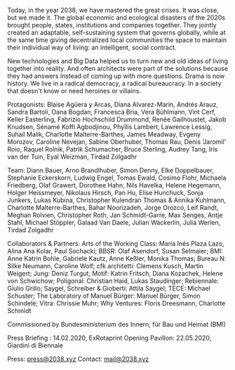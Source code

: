 <MainVideo vimeoId="370256053"/>

<p>
Today, in the year 2038, we have mastered the great crises. It was close, but we made it. The global economic and ecological disasters of the 2020s brought people, states, institutions and companies together. They jointly created an adaptable, self-sustaining system that governs globally, while at the same time giving decentralized local communities the space to maintain their individual way of living: an intelligent, social contract.
</p>

<p>
New technologies and Big Data helped us to turn new and old ideas of living together into reality. And often architects were part of the solutions because they had answers instead of coming up with more questions. Drama is now history. We live in a radical democracy, a radical bureaucracy. In a society that doesn't know or need heroines or villains.
</p>

<Accordion head="WITH">
  <p>
    Protagonists: Blaise Agüera y Arcas, Diana Alvarez-Marin, Andrés Arauz, Sandra Bartoli, Oana Bogdan, Francesca Bria, Vera Bühlmann, Vint Cerf, Keller Easterling, Fabrizio Hochschild Drummond, Renée Gailhoustet, Jakob Knudsen, Sénamé Koffi Agbodjinou, Phyllis Lambert, Lawrence Lessig, Suhail Malik, Charlotte Malterre-Barthes, James Meadway, Evgeny Morozov, Caroline Nevejan, Sabine Oberhuber, Thomas Rau, Denis ‘Jaromil' Roio, Raquel Rolnik, Patrik Schumacher, Bruce Sterling, Audrey Tang, Iris van der Tuin, Eyal Weizman, Tirdad Zolgadhr 
  </p>
  <p>
    Team: Diann Bauer, Arno Brandlhuber, Simon Denny, Elke Doppelbauer, Stephanie Eckerskorn, Ludwig Engel, Tomas Ewald, Cosimo Flohr, Michaela Friedberg, Olaf Grawert, Dorothee Hahn, Nils Havelka, Helene Hegemann, Holger Heissmeyer, Nikolaus Hirsch, Pan Hu, Elise Hunchuck, Sonja Junkers, Lukas Kubina, Christopher Kulendran Thomas & Annika Kuhlmann, Charlotte Malterre-Barthes, Bahar Noorizadeh, Jorge Orozco, Leif Randt, Meghan Rolvien, Christopher Roth, Jan Schmidt-Garre, Max Senges, Antje Stahl, Michael Stöppler, Galaad Van Daele, Julian Wäckerlin, Julia Werlen, Tirdad Zolgadhr
  </p>
  <p>
    Collaborators & Partners: Arts of the Working Class: María Inés Plaza Lazo, Alina Ana Kolar, Paul Sochacki; BBSR: Olaf Asendorf, Susan Selmaier; BMI: Anne Katrin Bohle, Gabriele Kautz, Anne Keßler, Monika Thomas; Bureau N: Silke Neumann, Caroline Wolf; cfk architetti: Clemens Kusch, Martin Weigert; Jung: Deniz Turgut; Motif: Katrin Fritsch, Diana Kozachek, Helene von Schwichow; Poligonal: Christian Haid, Lukas Staudinger; Rebiennale: Giulio Grillo; Saygel, Schreiber & Gioberti: Attila Saygel; TECE: Michael Schuster; The Laboratory of Manuel Bürger: Manuel Bürger, Simon Schindele; Vitra: Chrissie Muhr; Why Ventures: Floris Dreesmann, Charlotte Schmidt
  </p>
  <p>
    Commissioned by Bundesministerium des Innern, für Bau und Heimat (BMI)
  </p>
</Accordion>

Press Briefing  : 14.02.2020, ExRotaprint
Opening Pavillon: 22.05.2020, Giardini di&nbsp;Biennale 

Press:            press@2038.xyz
Contact:          mail@2038.xyz  

<ImpLink text="IMP." />

<Countdown dateUTC="2020-05-23-23-00">
  <iCal />
</Countdown>  

<LargeSpacer />
